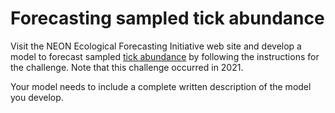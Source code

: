 # Forecasting sampled tick abundance {.unlisted .unnumbered #ticks}

Visit the NEON Ecological Forecasting Initiative web site and develop a model to forecast sampled [tick abundance](https://projects.ecoforecast.org/neon4cast-docs/Ticks.html) by following the instructions for the challenge. Note that this challenge occurred in 2021.

Your model needs to include a complete written description of the model you develop.
